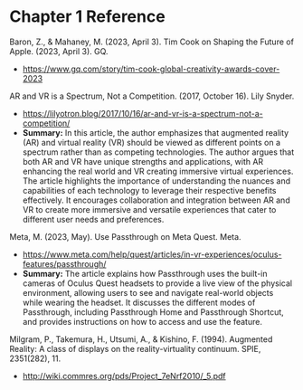 
# Chapter 1 Reference

Baron, Z., & Mahaney, M. (2023, April 3). Tim Cook on Shaping the Future of Apple. (2023, April 3). GQ. 
- https://www.gq.com/story/tim-cook-global-creativity-awards-cover-2023

AR and VR is a Spectrum, Not a Competition. (2017, October 16). Lily Snyder. 
- https://lilyotron.blog/2017/10/16/ar-and-vr-is-a-spectrum-not-a-competition/
- **Summary:** In this article, the author emphasizes that augmented reality (AR) and virtual reality (VR) should be viewed as different points on a spectrum rather than as competing technologies. The author argues that both AR and VR have unique strengths and applications, with AR enhancing the real world and VR creating immersive virtual experiences. The article highlights the importance of understanding the nuances and capabilities of each technology to leverage their respective benefits effectively. It encourages collaboration and integration between AR and VR to create more immersive and versatile experiences that cater to different user needs and preferences.

Meta, M. (2023, May). Use Passthrough on Meta Quest. Meta. 
- https://www.meta.com/help/quest/articles/in-vr-experiences/oculus-features/passthrough/
- **Summary:** The article explains how Passthrough uses the built-in cameras of Oculus Quest headsets to provide a live view of the physical environment, allowing users to see and navigate real-world objects while wearing the headset. It discusses the different modes of Passthrough, including Passthrough Home and Passthrough Shortcut, and provides instructions on how to access and use the feature. 

Milgram, P., Takemura, H., Utsumi, A., & Kishino, F. (1994). Augmented Reality: A class of displays on the reality-virtuality continuum. SPIE, 2351(282), 11. 
- http://wiki.commres.org/pds/Project_7eNrf2010/_5.pdf
